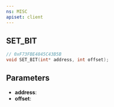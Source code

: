 ```yaml
---
ns: MISC
apiset: client
---
```

## SET_BIT

```c
// 0xF73FBE4845C43B5B
void SET_BIT(int* address, int offset);
```


## Parameters
* **address**:
* **offset**: